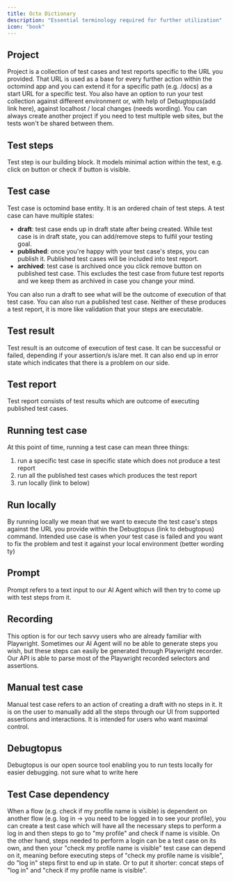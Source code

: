 ```yaml
---
title: Octo Dictionary
description: "Essential terminology required for further utilization"
icon: "book"
---
```


## Project

Project is a collection of test cases and test reports specific to the URL you provided.
That URL is used as a base for every further action within the octomind app and you can extend it for a specific path (e.g. /docs) as a start URL for a specific test.
You also have an option to run your test collection against different environment or, with help of Debugtopus(add link here), against localhost / local changes (needs wording).
You can always create another project if you need to test multiple web sites, but the tests won't be shared between them.

## Test steps

Test step is our building block. It models minimal action within the test, e.g. click on button or check if button is visible.

## Test case

Test case is octomind base entity. It is an ordered chain of test steps. A test case can have multiple states:

- **draft**: test case ends up in draft state after being created. While test case is in draft state, you can add/remove steps to fulfil your testing goal.
- **published**: once you're happy with your test case's steps, you can publish it. Published test cases will be included into test report.
- **archived**: test case is archived once you click remove button on published test case. This excludes the test case from future test reports and we keep them as archived in case you change your mind.

You can also run a draft to see what will be the outcome of execution of that test case. You can also run a published test case.
Neither of these produces a test report, it is more like validation that your steps are executable.

## Test result

Test result is an outcome of execution of test case. It can be successful or failed, depending if your assertion/s is/are met.
It can also end up in error state which indicates that there is a problem on our side.

## Test report

Test report consists of test results which are outcome of executing published test cases.

## Running test case

At this point of time, running a test case can mean three things:

1.  run a specific test case in specific state which does not produce a test report
2.  run all the published test cases which produces the test report
3.  run locally (link to below)

## Run locally

By running locally we mean that we want to execute the test case's steps against the URL you provide within the Debugtopus (link to debugtopus) command.
Intended use case is when your test case is failed and you want to fix the problem and test it against your local environment (better wording ty)

## Prompt

Prompt refers to a text input to our AI Agent which will then try to come up with test steps from it.

## Recording

This option is for our tech savvy users who are already familiar with Playwright. Sometimes our AI Agent will no be able to generate steps you wish,
but these steps can easily be generated through Playwright recorder. Our API is able to parse most of the Playwright recorded selectors and assertions.

## Manual test case

Manual test case refers to an action of creating a draft with no steps in it.
It is on the user to manually add all the steps through our UI from supported assertions and interactions.
It is intended for users who want maximal control.

## Debugtopus

Debugtopus is our open source tool enabling you to run tests locally for easier debugging.
not sure what to write here

## Test Case dependency

When a flow (e.g. check if my profile name is visible) is dependent on another flow (e.g. log in -> you need to be logged in to see your profile), you can create a test case
which will have all the necessary steps to perform a log in and then steps to go to "my profile" and check if name is visible.
On the other hand, steps needed to perform a login can be a test case on its own, and then your "check my profile name is visible" test case can depend on it, meaning before
executing steps of "check my profile name is visible", do "log in" steps first to end up in state. Or to put it shorter: concat steps of "log in" and "check if my profile name is visible".
